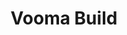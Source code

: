 ---
title: "Vooma Build"
description: "Free your team from manual data entry to focus on more important things"
icon: "inbox"
---
